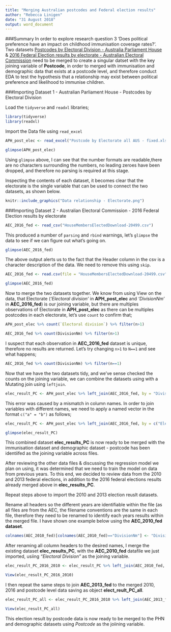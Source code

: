 ```yaml
---
title: "Merging Australian postcodes and Federal election results"
author: "Rebecca Linigen"
date: "31 August 2018"
output: word_document
---
```


###Summary
In order to explore research question 3 'Does political preference have an impact on childhood immunisation coverage rates?'. Two datasets [Postcodes by Electoral Division - Australia Parliament House](https://www.aph.gov.au/About_Parliament/Parliamentary_Departments/Parliamentary_Library/pubs/rp/rp0304/04rp11table2) & [2016 Federal Election results by electorate - Australian Electoral Commission](https://results.aec.gov.au/20499/Website/HouseDownloadsMenu-20499-Csv.htm) need to be merged to create a singular datset with the key joining variable of __Postcode__, in order to merged with immunisation and demographic data that exists at a postcode level, and therefore conduct EDA to test the hypothesis that a relationship may exist between political preference and likelihood to immunise children.

###Importing Dataset 1 - Australian Parliament House - Postcodes by Electoral Division

Load the `tidyverse` and `readxl` libraries;

```r
library(tidyverse)
library(readxl)
```

Import the Data file using `read_excel`

```r
APH_post_elec <- read_excel("Postcode by Electorate all AUS - fixed.xlsx")

glimpse(APH_post_elec)
```

Using `glimpse` above, I can see that the number formats are readable,there are no characters surrounding the numbers, no leading zeroes have been dropped, and therefore no parsing is required at this stage. 

Inspecting the contents of each dataset, it becomes clear that the electorate is the single variable that can be used to connect the two datasets, as shown below. 

```r
knitr::include_graphics("Data relationship - Electorate.png")
```

###Importing Dataset 2 - Australian Electoral Commission - 2016 Federal Election results by electorate


```r
AEC_2016_fed <- read_csv("HouseMembersElectedDownload-20499.csv")
```

This produced a number of `parsing` and `rbind` warnings, let's `glimpse` the data to see if we can figure out what's going on. 

```r
glimpse(AEC_2016_fed)
```

The above output alerts us to the fact that the Header column in the csv is a character description of the data. We need to remove this using `skip`.

```r
AEC_2016_fed <- read.csv(file = "HouseMembersElectedDownload-20499.csv", skip = 1, head = TRUE)

glimpse(AEC_2016_fed)
```

Now to merge the two datasets together. We know from using View on the data, that Electorate (_'Electoral division'_ in **APH_post_elec** and _'DivisionNm'_ in **AEC_2016_fed**) is our joining variable, but there are multiples observations of Electorate in **APH_post_elec** as there can be multiples postcodes in each electorate, let's use `count` to confirm that;

```r
APH_post_elec %>% count(`Electoral division`) %>% filter(n>1)
```

```r
AEC_2016_fed %>% count(DivisionNm) %>% filter(n>1)
```
I suspect that each observation in **AEC_2016_fed** dataset is unique, therefore no results are returned. Let's try changing `n>1` to `N==1` and see what happens;

```r
AEC_2016_fed %>% count(DivisionNm) %>% filter(n==1)
```

Now that we have the two datasets tidy, and we've sense checked the counts on the joining variable, we can combine the datasets using with a Mutating join using `leftjoin`. 

```r
elec_result_PC <- APH_post_elec %>% left_join(AEC_2016_fed, by = "DivisionNm")
```

This error was caused by a mismatch in column names. In order to join variables with different names, we need to apply a named vector in the format `c("a" = "b")` as follows;

```r
elec_result_PC <- APH_post_elec %>% left_join(AEC_2016_fed, by = c("Electoral division" = "DivisionNm"))

glimpse(elec_result_PC)
```

This combined dataset **elec_results_PC** is now ready to be merged with the immunisation dataset and demographic dataset - postcode has been identiifed as the joining variable across files. 

After reviewing the other data files & discussing the regression model we plan on using, it was determined that we need to train the model on data from previous years. To this end, we decided to review data from the 2010 and 2013 federal elections, in addition to the 2016 federal elections results already merged above in **elec_results_PC**. 

Repeat steps above to import the 2010 and 2013 election reuslt datasets. 

Rename all headers so the different years are identifiable within the file (as all files are from the AEC, the filename conventions are the same in each file, therefore they need to be renamed to identify each years results within the merged file. I have shown one example below using the **AEC_2010_fed dataset**.

```r
colnames(AEC_2010_fed)[colnames(AEC_2010_fed)=="DivisionNm"] <- "DivisionNm2010"
```

After renaming all column headers to the desired names, I merge the existing dataset **elec_results_PC**, with the **AEC_2010_fed** datafile we just imported, usiing _"Electoral Division"_ as the joining variable. 

```r
elec_result_PC_2016_2010 <- elec_result_PC %>% left_join(AEC_2010_fed, by = c("Electoral division" = "DivisionNm2010"))

View(elec_result_PC_2016_2010)
```

I then repeat the same steps to join **AEC_2013_fed** to the merged 2010, 2016 and postcode level data saving as object **elect_reult_PC_all**.

```r
elec_result_PC_all <- elec_result_PC_2016_2010 %>% left_join(AEC_2013_fed, by = c("Electoral division" = "DivisionNm2013"))

View(elec_result_PC_all)
```

This election result by postcode data is now ready to be merged to the PHN and demographic datasets using _Postcode_ as the joiining variable.
